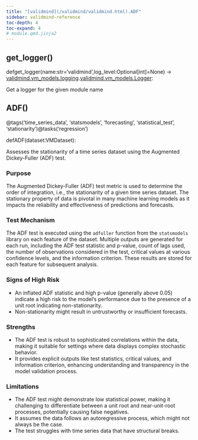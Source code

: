 ```yaml
---
title: "[validmind](/validmind/validmind.html).ADF"
sidebar: validmind-reference
toc-depth: 4
toc-expand: 4
# module.qmd.jinja2
---
```


## get_logger<span class='muted'>()</span>

<!-- signatures.jinja2 -->

::: {.signature}

<span class="kw">def</span><span class="name">get_logger</span>(<span class="params"><span class="n">name</span><span class="p">:</span><span class="nb">str</span><span class="o">=</span><span class="s1">'validmind'</span><span class="muted">,</span></span><span class="params"><span class="n">log_level</span><span class="p">:</span><span class="n">Optional</span><span class="p">\[</span><span class="nb">int</span><span class="p">\]</span><span class="o">=</span><span class="kc">None</span></span>)<span class="p"> → </span><span class="return-annotation"><a href="/validmind/validmind/vm_models.html#class-logging">validmind.vm_models.logging</a><span class="o">.</span><a href="/validmind/validmind/vm_models.html#class-logger">validmind.vm_models.Logger</a></span>:

:::

<!-- docstring.jinja2 -->

Get a logger for the given module name

<!-- function.qmd.jinja2 -->

## ADF[()]{.muted}

<!-- signatures.jinja2 -->

::: {.signature}

<span class="decorators"><span class="decorator">@<span class="n">tags(<span class="s">'time_series_data'</span>, <span class="s">'statsmodels'</span>, <span class="s">'forecasting'</span>, <span class="s">'statistical_test'</span>, <span class="s">'stationarity'</span>)</span></span><span class="decorator">@<span class="n">tasks(<span class="s">'regression'</span>)</span></span></span>

<span class="kw">def</span><span class="name">ADF</span>(<span class="param"><span class="n">dataset</span><span class="p">:</span><span class="n">VMDataset</span></span>):

:::

<!-- docstring.jinja2 -->

Assesses the stationarity of a time series dataset using the Augmented Dickey-Fuller (ADF) test.

### Purpose

The Augmented Dickey-Fuller (ADF) test metric is used to determine the order of integration, i.e., the stationarity of a given time series dataset. The stationary property of data is pivotal in many machine learning models as it impacts the reliability and effectiveness of predictions and forecasts.

### Test Mechanism

The ADF test is executed using the `adfuller` function from the `statsmodels` library on each feature of the dataset. Multiple outputs are generated for each run, including the ADF test statistic and p-value, count of lags used, the number of observations considered in the test, critical values at various confidence levels, and the information criterion. These results are stored for each feature for subsequent analysis.

### Signs of High Risk

- An inflated ADF statistic and high p-value (generally above 0.05) indicate a high risk to the model's performance due to the presence of a unit root indicating non-stationarity.
- Non-stationarity might result in untrustworthy or insufficient forecasts.

### Strengths

- The ADF test is robust to sophisticated correlations within the data, making it suitable for settings where data displays complex stochastic behavior.
- It provides explicit outputs like test statistics, critical values, and information criterion, enhancing understanding and transparency in the model validation process.

### Limitations

- The ADF test might demonstrate low statistical power, making it challenging to differentiate between a unit root and near-unit-root processes, potentially causing false negatives.
- It assumes the data follows an autoregressive process, which might not always be the case.
- The test struggles with time series data that have structural breaks.
